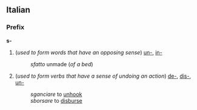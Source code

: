 ==Italian==
===Prefix===
'''s-'''

#(''used to form words that have an opposing sense'') [[un-]], [[in-]]
#:''sfatto'' unmade (''of a bed'')
#(''used to form verbs that have a sense of undoing an action'') [[de-]], [[dis-]], [[un-]]
#:''sganciare'' to [[unhook]]
#:''sborsare'' to [[disburse]]